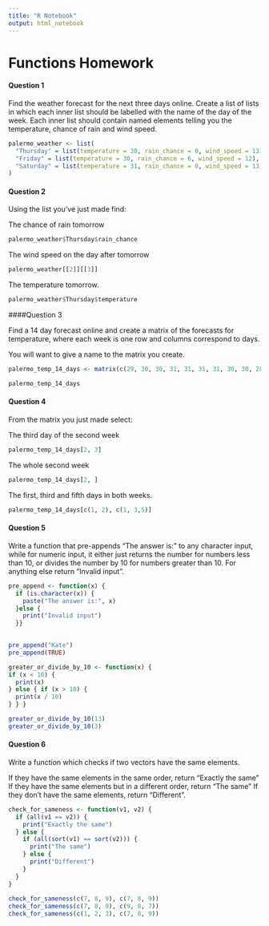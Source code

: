 ```yaml
---
title: "R Notebook"
output: html_notebook
---
```


# Functions Homework

#### Question 1

Find the weather forecast for the next three days online. Create a list of lists in which each inner list should be labelled with the name of the day of the week. Each inner list should contain named elements telling you the temperature, chance of rain and wind speed.

```r
palermo_weather <- list(
  "Thursday" = list(temperature = 30, rain_chance = 0, wind_speed = 13),
  "Friday" = list(temperature = 30, rain_chance = 6, wind_speed = 12),
  "Saturday" = list(temperature = 31, rain_chance = 0, wind_speed = 13)
)
```

#### Question 2

Using the list you’ve just made find:

The chance of rain tomorrow
```r
palermo_weather$Thursday$rain_chance
```

The wind speed on the day after tomorrow
```r
palermo_weather[[2]][[3]]
```

The temperature tomorrow.

```r
palermo_weather$Thursday$temperature
```

####Question 3

Find a 14 day forecast online and create a matrix of the forecasts for temperature, where each week is one row and columns correspond to days.

You will want to give a name to the matrix you create.

```r
palermo_temp_14_days <- matrix(c(29, 30, 30, 31, 31, 31, 31, 30, 30, 28, 27, 27, 27, 28), nrow = 2, ncol = 7, byrow = TRUE)

palermo_temp_14_days
```

#### Question 4

From the matrix you just made select:

The third day of the second week
```r
palermo_temp_14_days[2, 3]
```

The whole second week
```r
palermo_temp_14_days[2, ]
```

The first, third and fifth days in both weeks.
```r
palermo_temp_14_days[c(1, 2), c(1, 3,5)]
```

#### Question 5

Write a function that pre-appends “The answer is:” to any character input, while for numeric input, it either just returns the number for numbers less than 10, or divides the number by 10 for numbers greater than 10. For anything else return “Invalid input”.


```r
pre_append <- function(x) {
  if (is.character(x)) {
    paste("The answer is:", x)
  }else {
    print("Invalid input")
  }}
  

pre_append("Kate")
pre_append(TRUE)
```


```r
greater_or_divide_by_10 <- function(x) { 
if (x < 10) {
  print(x)
} else { if (x > 10) {
  print(x / 10)
} } }

greater_or_divide_by_10(13)
greater_or_divide_by_10(3)
```

#### Question 6

Write a function which checks if two vectors have the same elements.

If they have the same elements in the same order, return “Exactly the same”
If they have the same elements but in a different order, return “The same”
If they don’t have the same elements, return “Different”.

```r
check_for_sameness <- function(v1, v2) {
  if (all(v1 == v2)) {
    print("Exactly the same")
  } else {
    if (all(sort(v1) == sort(v2))) {
      print("The same")
    } else {
      print("Different")
    } 
  } 
}
  
check_for_sameness(c(7, 8, 9), c(7, 8, 9))
check_for_sameness(c(7, 8, 9), c(9, 8, 7))
check_for_sameness(c(1, 2, 3), c(7, 8, 9))
```

